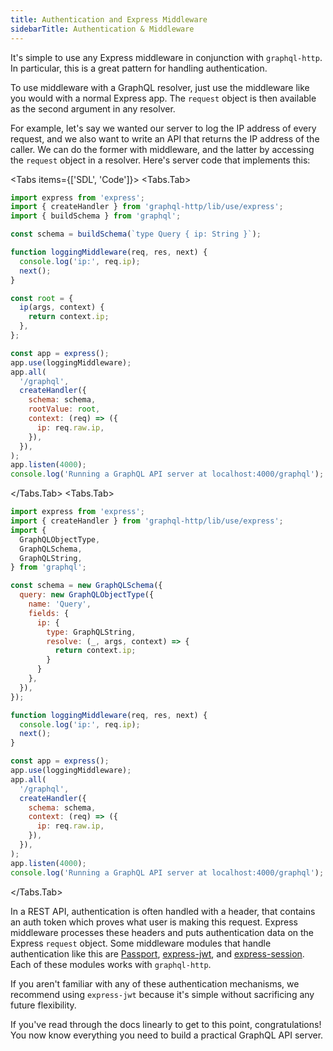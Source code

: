```yaml
---
title: Authentication and Express Middleware
sidebarTitle: Authentication & Middleware
---
```



It's simple to use any Express middleware in conjunction with `graphql-http`. In particular, this is a great pattern for handling authentication.

To use middleware with a GraphQL resolver, just use the middleware like you would with a normal Express app. The `request` object is then available as the second argument in any resolver.

For example, let's say we wanted our server to log the IP address of every request, and we also want to write an API that returns the IP address of the caller. We can do the former with middleware, and the latter by accessing the `request` object in a resolver. Here's server code that implements this:

<Tabs items={['SDL', 'Code']}>
  <Tabs.Tab>
```js
import express from 'express';
import { createHandler } from 'graphql-http/lib/use/express';
import { buildSchema } from 'graphql';

const schema = buildSchema(`type Query { ip: String }`);

function loggingMiddleware(req, res, next) {
  console.log('ip:', req.ip);
  next();
}

const root = {
  ip(args, context) {
    return context.ip;
  },
};

const app = express();
app.use(loggingMiddleware);
app.all(
  '/graphql',
  createHandler({
    schema: schema,
    rootValue: root,
    context: (req) => ({
      ip: req.raw.ip,
    }),
  }),
);
app.listen(4000);
console.log('Running a GraphQL API server at localhost:4000/graphql');

```
  </Tabs.Tab>
  <Tabs.Tab>
```js
import express from 'express';
import { createHandler } from 'graphql-http/lib/use/express';
import {
  GraphQLObjectType,
  GraphQLSchema,
  GraphQLString,
} from 'graphql';

const schema = new GraphQLSchema({
  query: new GraphQLObjectType({
    name: 'Query',
    fields: { 
      ip: { 
        type: GraphQLString,
        resolve: (_, args, context) => {
          return context.ip;
        }
      } 
    },
  }),
});

function loggingMiddleware(req, res, next) {
  console.log('ip:', req.ip);
  next();
}

const app = express();
app.use(loggingMiddleware);
app.all(
  '/graphql',
  createHandler({
    schema: schema,
    context: (req) => ({
      ip: req.raw.ip,
    }),
  }),
);
app.listen(4000);
console.log('Running a GraphQL API server at localhost:4000/graphql');

```
  </Tabs.Tab>
</Tabs>

In a REST API, authentication is often handled with a header, that contains an auth token which proves what user is making this request. Express middleware processes these headers and puts authentication data on the Express `request` object. Some middleware modules that handle authentication like this are [Passport](http://passportjs.org/), [express-jwt](https://github.com/auth0/express-jwt), and [express-session](https://github.com/expressjs/session). Each of these modules works with `graphql-http`.

If you aren't familiar with any of these authentication mechanisms, we recommend using `express-jwt` because it's simple without sacrificing any future flexibility.

If you've read through the docs linearly to get to this point, congratulations! You now know everything you need to build a practical GraphQL API server.
